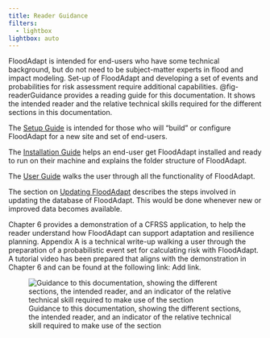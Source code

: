 ```yaml
---
title: Reader Guidance
filters:
  - lightbox
lightbox: auto
---
```


FloodAdapt is intended for end-users who have some technical background, but do not need to be subject-matter experts in flood and impact modeling. Set-up of FloodAdapt and developing a set of events and probabilities for risk assessment require additional capabilities. @fig-readerGuidance provides a reading guide for this documentation. It shows the intended reader and the relative technical skills required for the different sections in this documentation.

The [Setup Guide](/3_setup_guide/index.qmd) is intended for those who will "build" or configure FloodAdapt for a new site and set of end-users.

The [Installation Guide](/2_installation_guide/index.qmd) helps an end-user get FloodAdapt installed and ready to run on their machine and explains the folder structure of FloodAdapt.

The [User Guide](/4_user_guide/index.qmd) walks the user through all the functionality of FloodAdapt.

The section on [Updating FloodAdapt](/5_update_model/index.qmd) describes the steps involved in updating the database of FloodAdapt. This would be done whenever new or improved data becomes available.

Chapter 6 provides a demonstration of a CFRSS application, to help the reader understand how FloodAdapt can support adaptation and resilience planning. Appendix A is a technical write-up walking a user through the preparation of a probabilistic event set for calculating risk with FloodAdapt. A tutorial video has been prepared that aligns with the demonstration in Chapter 6 and can be found at the following link: Add link.


![Guidance to this documentation, showing the different sections, the intended reader, and an indicator of the relative technical skill required to make use of the section](../_static/images/readerGuidance.svg){#fig-readerGuidance}
